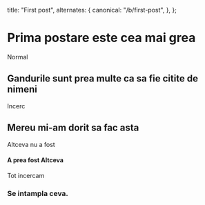   title: "First post",
  alternates: {
    canonical: "/b/first-post",
  },
};

# Prima postare este cea mai grea

Normal

## Gandurile sunt prea multe ca sa fie citite de nimeni

Incerc

## Mereu mi-am dorit sa fac asta

Altceva nu a fost

#### A prea fost Altceva

Tot incercam

### Se intampla ceva.
